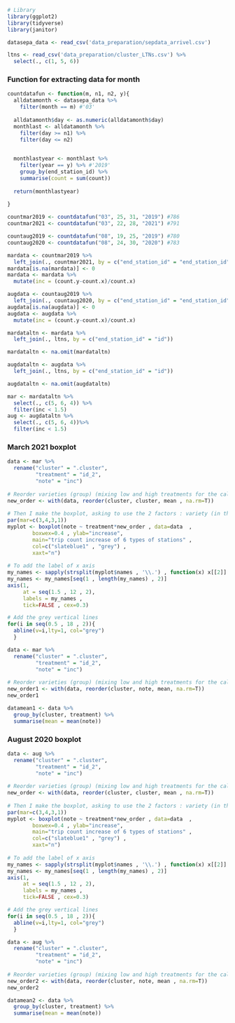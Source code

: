 ```r
# Library
library(ggplot2)
library(tidyverse)
library(janitor)
```

```r
datasepa_data <- read_csv('data_preparation/sepdata_arrivel.csv')
```

```r
ltns <- read_csv('data_preparation/cluster_LTNs.csv') %>% 
  select(., c(1, 5, 6))
```

### Function for extracting data for month

```r
countdatafun <- function(m, n1, n2, y){
  alldatamonth <- datasepa_data %>%
    filter(month == m) #'03'
  
  alldatamonth$day <- as.numeric(alldatamonth$day)
  monthlast <- alldatamonth %>% 
    filter(day >= n1) %>% 
    filter(day <= n2)
  

  monthlastyear <- monthlast %>%
    filter(year == y) %>% #'2019' 
    group_by(end_station_id) %>% 
    summarise(count = sum(count))
  
  return(monthlastyear)
 
}
```

```r
countmar2019 <- countdatafun("03", 25, 31, "2019") #786
countmar2021 <- countdatafun("03", 22, 28, "2021") #791
```
```r
countaug2019 <- countdatafun("08", 19, 25, "2019") #780
countaug2020 <- countdatafun("08", 24, 30, "2020") #783
```

```r
mardata <- countmar2019 %>% 
  left_join(., countmar2021, by = c("end_station_id" = "end_station_id"))
mardata[is.na(mardata)] <- 0
mardata <- mardata %>% 
  mutate(inc = (count.y-count.x)/count.x) 
```
```r
augdata <- countaug2019 %>% 
  left_join(., countaug2020, by = c("end_station_id" = "end_station_id"))
augdata[is.na(augdata)] <- 0
augdata <- augdata %>% 
  mutate(inc = (count.y-count.x)/count.x)
```


```r
mardataltn <- mardata %>%
  left_join(., ltns, by = c("end_station_id" = "id"))

mardataltn <- na.omit(mardataltn)
```

```r
augdataltn <- augdata %>%
  left_join(., ltns, by = c("end_station_id" = "id"))

augdataltn <- na.omit(augdataltn)
```

```r
mar <- mardataltn %>% 
  select(., c(5, 6, 4)) %>% 
  filter(inc < 1.5)
aug <- augdataltn %>% 
  select(., c(5, 6, 4))%>% 
  filter(inc < 1.5)
```


### March 2021 boxplot

```r

data <- mar %>% 
  rename("cluster" = ".cluster", 
         "treatment" = "id_2",  
         "note" = "inc")
 
# Reorder varieties (group) (mixing low and high treatments for the calculations)
new_order <- with(data, reorder(cluster, cluster, mean , na.rm=T))
 
# Then I make the boxplot, asking to use the 2 factors : variety (in the good order) AND treatment :
par(mar=c(3,4,3,1))
myplot <- boxplot(note ~ treatment*new_order , data=data  , 
        boxwex=0.4 , ylab="increase",
        main="trip count increase of 6 types of stations" , 
        col=c("slateblue1" , "grey") ,  
        xaxt="n")
 
# To add the label of x axis
my_names <- sapply(strsplit(myplot$names , '\\.') , function(x) x[[2]] )
my_names <- my_names[seq(1 , length(my_names) , 2)]
axis(1, 
     at = seq(1.5 , 12 , 2), 
     labels = my_names , 
     tick=FALSE , cex=0.3)

# Add the grey vertical lines
for(i in seq(0.5 , 18 , 2)){ 
  abline(v=i,lty=1, col="grey")
  }

```
```r
data <- mar %>% 
  rename("cluster" = ".cluster", 
         "treatment" = "id_2",  
         "note" = "inc")
 
# Reorder varieties (group) (mixing low and high treatments for the calculations)
new_order1 <- with(data, reorder(cluster, note, mean, na.rm=T))
new_order1
```
```r
datamean1 <- data %>% 
  group_by(cluster, treatment) %>% 
  summarise(mean = mean(note))
```


### August 2020 boxplot

```r

data <- aug %>% 
  rename("cluster" = ".cluster", 
         "treatment" = "id_2",  
         "note" = "inc")
 
# Reorder varieties (group) (mixing low and high treatments for the calculations)
new_order <- with(data, reorder(cluster, cluster, mean , na.rm=T))
 
# Then I make the boxplot, asking to use the 2 factors : variety (in the good order) AND treatment :
par(mar=c(3,4,3,1))
myplot <- boxplot(note ~ treatment*new_order , data=data  , 
        boxwex=0.4 , ylab="increase",
        main="trip count increase of 6 types of stations" , 
        col=c("slateblue1" , "grey") ,  
        xaxt="n")
 
# To add the label of x axis
my_names <- sapply(strsplit(myplot$names , '\\.') , function(x) x[[2]] )
my_names <- my_names[seq(1 , length(my_names) , 2)]
axis(1, 
     at = seq(1.5 , 12 , 2), 
     labels = my_names , 
     tick=FALSE , cex=0.3)

# Add the grey vertical lines
for(i in seq(0.5 , 18 , 2)){ 
  abline(v=i,lty=1, col="grey")
  }

```
```r
data <- aug %>% 
  rename("cluster" = ".cluster", 
         "treatment" = "id_2",  
         "note" = "inc")
 
# Reorder varieties (group) (mixing low and high treatments for the calculations)
new_order2 <- with(data, reorder(cluster, note, mean , na.rm=T))
new_order2
```

```r
datamean2 <- data %>% 
  group_by(cluster, treatment) %>% 
  summarise(mean = mean(note))
```
